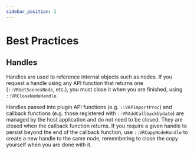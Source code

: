 ```yaml
---
sidebar_position: 2
---
```


# Best Practices

## Handles

Handles are used to reference internal objects such as nodes. If you request a handle using any API function that returns one (`::VRGetScenesNode`, etc.), you must close it when you are finished, using `::VRCloseNodeHandle`.

Handles passed into plugin API functions (e.g. `::VRPImportProc`) and callback functions (e.g. those registered with `::VRAddCallbackUpdate`) are managed by the host application and do not need to be closed. They are closed when the callback function returns. If you require a given handle to persist beyond the end of the callback function, use `::VRCopyNodeHandle` to create a new handle to the same node, remembering to close the copy yourself when you are done with it.
